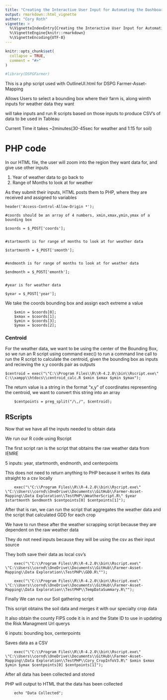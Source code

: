```yaml
---
title: "Creating the Interactive User Input for Automating the Dashboard"
output: rmarkdown::html_vignette
author: "Cory Roth"
vignette: >
  %\VignetteIndexEntry{Creating the Interactive User Input for Automating the Dashboard}
  %\VignetteEngine{knitr::rmarkdown}
  %\VignetteEncoding{UTF-8}
---
```


```r
knitr::opts_chunk$set(
  collapse = TRUE,
  comment = "#>"
)
```


```r
#library(DSPGFarmer)
```

This is a php script used with OutlineUI.html for DSPG Farmer-Asset-Mapping

Allows Users to select a bounding box where their farm is, along wimth inputs for weather data they want

will take inputs and run R scripts based on those inputs to produce CSV's of data to be used in Tableau

Current Time it takes ~2minutes(30-45sec for weather and 1:15 for soil)

# PHP code

In our HTML file, the user will zoom into the region they want data for, and give use other inputs

1. Year of weather data to go back to
2. Range of Months to look at for weather

As they submit their inputs, HTML posts them to PHP, where they are received and assigned to variables
```{eval=FALSE}
header('Access-Control-Allow-Origin *');
 
#coords should be an array of 4 numbers, xmin,xmax,ymin,ymax of a bounding box

$coords = $_POST['coords'];


#startmonth is for range of months to look at for weather data

$startmonth = $_POST['smonth'];


#endmonth is for range of months to look at for weather data

$endmonth = $_POST['emonth'];


#year is for weather data

$year = $_POST['year'];

```


We take the coords bounding box and assign each extreme a value
```{eval=FALSE}
    $xmin = $coords[0];
    $xmax = $coords[1];
    $ymin = $coords[3];
    $ymax = $coords[2];
```


### Centroid
For the weather data, we want to be using the center of the Bounding Box, so we run an R script using command exec() to run a command line call to run the R script to calculate the centroid, given the bounding box as inputs and recieving the x,y coords pair as outputs

```{eval=FALSE}
$centroid = exec("\"C:\\Program Files\\R\\R-4.2.0\\bin\\Rscript.exe\" C:\\xampp\\htdocs\\centroid_calc.R $xmin $xmax $ymin $ymax");
```

The return value is a string in the format "x,y" of coordinates representing the centroid, we want to convert this string into an array

```{eval=FALSE}
	$centpoints = preg_split("/\,/", $centroid);
```

## RScripts

  Now that we have all the inputs needed to obtain data
  
  We run our R code using Rscript
  
  The first script ran is the script that obtains the raw weather data from IEMRE
  
  5 inputs: year, startmonth, endmonth, and centerpoints
   
  This does not need to return anything to PHP because it writes its data straight to a csv locally
  
```{eval=FALSE}
	exec("\"C:\\Program Files\\R\\R-4.2.0\\bin\\Rscript.exe\" \"C:\\Users\\cornd\\OneDrive\\Documents\\GitHub\\Farmer-Asset-Mapping\\Data Exploration\\TestPHP\\WeatherScript.R\" $year $startmonth $endmonth $centpoints[0] $centpoints[1]");

```


 After that is ran, we can run the script that aggregates the weather data and the script that calculated GDD for each crop
 
 We have to run these after the weather scrapping script because they are dependent on the raw weather data 
 
 They do not need inputs because they will be using the csv as their input source
 
 They both save their data as local csv's
 
```{eval=FALSE}
	exec("\"C:\\Program Files\\R\\R-4.2.0\\bin\\Rscript.exe\" \"C:\\Users\\cornd\\OneDrive\\Documents\\GitHub\\Farmer-Asset-Mapping\\Data Exploration\\TestPHP\\GDD.R\"");
	
	exec("\"C:\\Program Files\\R\\R-4.2.0\\bin\\Rscript.exe\" \"C:\\Users\\cornd\\OneDrive\\Documents\\GitHub\\Farmer-Asset-Mapping\\Data Exploration\\TestPHP\\TempDataSummary.R\"");

```
 
Finally We can run our Soil gathering script

This script obtains the soil data and merges it with our specialty crop data

It also obtain the county FIPS code it is in and the State ID to use in updating the Risk Managment Url querys

6 inputs: bounding box,  centerpoints

Saves data as a CSV
```{eval=FALSE}
	exec("\"C:\\Program Files\\R\\R-4.2.0\\bin\\Rscript.exe\" \"C:\\Users\\cornd\\OneDrive\\Documents\\GitHub\\Farmer-Asset-Mapping\\Data Exploration\\TestPHP\\Cory_CropInfoV3.R\" $xmin $xmax $ymin $ymax $centpoints[0] $centpoints[1]");

```


After all data has been collected and stored

PHP will output to HTML that the data has been collected

```{eval=FALSE}
	echo "Data Collected";
```

